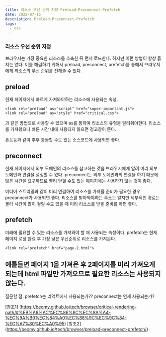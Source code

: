```yaml
---
title: 리소스 우선 순위 지정 Preload-Preconnect-Prefetch
date: 2022-07-15
description: Preload-Preconnect-Prefetch
tags:
  - css
---
```


### 리소스 우선 순위 지정

브라우저는 가장 중요한 리소스를 추측한 뒤 먼저 로드한다. 하지만 이런 방법이 항상 옳지는 않다.
이를 해결하기 위해서 preload, preconnect, prefetch를 통해서 브라우저에게 리소스의 우선 순위를 전해줄 수 있다.

## preload

현재 페이지에서 빠르게 가져와야하는 리소스에 사용되는 속성. 

```
<link rel="preload" as="script" href="super-important.js">
<link rel="preload" as="style" href="critical.css">
```
과 같은 방법으로 사용할 수 있으며 as를 통하여 리소스의 유형을 알려줘야한다. 
리소스를 가져왔으나 빠른 시간 내에 사용되지 않으면 경고창이 뜬다.

폰트등과 같이 추후 충돌할 수도 있는 소스코드에 사용되면 좋다.

## preconnect

현재 페이지에서 외부 도메인의 리소스를 참고하는 것을 브라우저에게 알려 미리 외부 도메인과 연결을 설정할 수 있다.
preconnect는 외부 도메인과의 연결을 하기 때문에 많은 시간을 요구하므로 빨리 닫힐 수도 있는 페이지에는 사용하지 않는 것이 좋다.

미디어 스트리밍과 같이 미리 연결하여 리소스를 가져올 준비가 필요한 경우 preconnect가 사용되면 좋다.
리소스를 받아와야하는 주소는 알지만 세부적인 경로는 몰라 시간이 많이 걸릴 수도 있을 때 미리 리소스를 받을 준비를 하면 좋다.

## prefetch

미래에 필요할 수 있는 리소스를 가져와야 할 때 사용되는 속성이다. prefetch는 현재 페이지 로딩 완료 후 가장 낮은 우선순위로 리소스를 가져온다.

```
<link rel="prefetch" href="page-2.html">
```
예를들면 페이지 1을 가져온 후 2페이지를 미리 가져오게 되는데 html 파일만 가져오므로 필요한 리소스는 사용되지 않는다.
---

질문할 점: prefetch는 리액트에서 사용되는가?? preconnect는 언제 사용되는가?



[참조1] (https://beomy.github.io/tech/browser/critical-rendering-path/#%EB%A6%AC%EC%86%8C%EC%8A%A4-%EC%9A%B0%EC%84%A0%EC%88%9C%EC%9C%84-%EC%A7%80%EC%A0%95)
[참조2] (https://beomy.github.io/tech/browser/preload-preconnect-prefetch/)